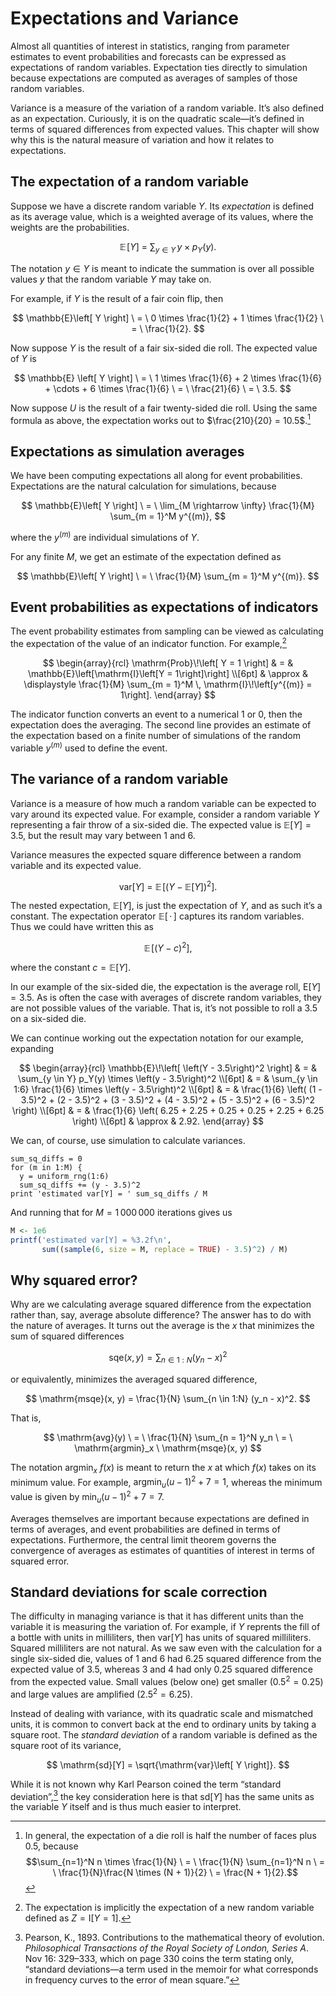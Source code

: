 # Expectations and Variance

Almost all quantities of interest in statistics, ranging from
parameter estimates to event probabilities and forecasts can be
expressed as expectations of random variables.  Expectation ties
directly to simulation because expectations are computed as averages
of samples of those random variables.

Variance is a measure of the variation of a random variable.  It's
also defined as an expectation.  Curiously, it is on the quadratic
scale---it's defined in terms of squared differences from expected
values.  This chapter will show why this is the natural measure of
variation and how it relates to expectations.

## The expectation of a random variable

Suppose we have a discrete random variable $Y$.  Its *expectation* is
defined as its average value, which is a weighted average of its
values, where the weights are the probabilities.

$$
\mathbb{E}\!\left[ Y \right]
\ = \
\sum_{y \in Y} \, y \times p_Y(y).
$$

The notation $y \in Y$ is meant to indicate the summation is over all
possible values $y$ that the random variable $Y$ may take on.

For example, if $Y$ is the result of a fair coin flip, then

$$
\mathbb{E}\left[ Y \right]
\ = \
0 \times \frac{1}{2} + 1 \times \frac{1}{2}
\ = \
\frac{1}{2}.
$$

Now suppose $Y$ is the result of a fair six-sided die roll.  The
expected value of $Y$ is

$$
\mathbb{E} \left[ Y \right]
\ = \
1 \times \frac{1}{6}
+ 2 \times \frac{1}{6}
+ \cdots
+ 6 \times \frac{1}{6}
\ = \
\frac{21}{6}
\ = \
3.5.
$$

Now suppose $U$ is the result of a fair twenty-sided die roll.  Using
the same formula as above, the expectation works out to
$\frac{210}{20} = 10.5$.^[In general, the expectation of a die roll is
half the number of faces plus 0.5, because $$\sum_{n=1}^N n \times
\frac{1}{N} \ = \ \frac{1}{N} \sum_{n=1}^N n \ = \ \frac{1}{N}\frac{N \times (N +
1)}{2} \ = \frac{N + 1}{2}.$$]


## Expectations as simulation averages

We have been computing expectations all along for event
probabilities.  Expectations are the natural calculation for
simulations, because

$$
\mathbb{E}\left[ Y \right]
\ = \
\lim_{M \rightarrow \infty} \frac{1}{M} \sum_{m = 1}^M y^{(m)},
$$

where the $y^{(m)}$ are individual simulations of $Y$.

For any finite $M$, we get an estimate of the expectation defined as

$$
\mathbb{E}\left[ Y \right]
\ = \
\frac{1}{M} \sum_{m = 1}^M y^{(m)}.
$$


## Event probabilities as expectations of indicators

The event probability estimates from sampling can be viewed as
calculating the expectation of the value of an indicator function.
For example,^[The expectation is implicitly the expectation of
a new random variable defined as $Z = \mathrm{I}[Y = 1].$]

$$
\begin{array}{rcl}
\mathrm{Prob}\!\left[ Y = 1 \right]
& = &
\mathbb{E}\left[\mathrm{I}\left[Y = 1\right]\right]
\\[6pt]
& \approx &
\displaystyle \frac{1}{M} \sum_{m = 1}^M \, \mathrm{I}\!\left[y^{(m)} = 1\right].
\end{array}
$$

The indicator function converts an event to a numerical 1 or 0, then
the expectation does the averaging.  The second line provides an
estimate of the expectation based on a finite number of simulations
of the random variable $y^{(m)}$ used to define the event.


## The variance of a random variable

Variance is a measure of how much a random variable can be expected to
vary around its expected value.  For example, consider a random
variable $Y$ representing a fair throw of a six-sided die.  The
expected value is $\mathbb{E}[Y] = 3.5$, but the result may vary
between 1 and 6.

Variance measures the expected square difference between a random
variable and its expected value.

$$
\mathrm{var}[Y]
\ = \
\mathbb{E}\!\left[
\left( Y - \mathbb{E}[Y] \right)^2
\right].
$$

The nested expectation, $\mathbb{E}[Y]$, is just the expectation
of $Y$, and as such it's a constant.  The expectation operator
$\mathbb{E}[\, \cdot \,]$ captures its random variables.  Thus we
could have written this as

$$
\mathbb{E}\!\left[ \left(Y - c\right)^2 \right],
$$

where the constant $c = \mathbb{E}[Y]$.

In our example of the six-sided die, the expectation is the average
roll, $\mathrm{E}[Y] = 3.5$.  As is often the case with averages of
discrete random variables, they are not possible values of the
variable.  That is, it's not possible to roll a 3.5 on a six-sided
die.

We can continue working out the expectation notation for our example,
expanding

$$
\begin{array}{rcl}
\mathbb{E}\!\left[ \left(Y - 3.5\right)^2 \right]
& = &
\sum_{y \in Y} p_Y(y) \times \left(y - 3.5\right)^2
\\[6pt]
& = &
\sum_{y \in 1:6} \frac{1}{6} \times \left(y - 3.5\right)^2
\\[6pt]
& = &
\frac{1}{6}
\left(
(1 - 3.5)^2
+ (2 - 3.5)^2
+ (3 - 3.5)^2
+ (4 - 3.5)^2
+ (5 - 3.5)^2
+ (6 - 3.5)^2
\right)
\\[6pt]
& = & \frac{1}{6} \left(
      6.25 + 2.25 + 0.25 + 0.25 + 2.25 + 6.25
      \right)
\\[6pt]
& \approx & 2.92.
\end{array}
$$

We can, of course, use simulation to calculate variances.

```
sum_sq_diffs = 0
for (m in 1:M) {
  y = uniform_rng(1:6)
  sum_sq_diffs += (y - 3.5)^2
print 'estimated var[Y] = ' sum_sq_diffs / M
```

And running that for $M = 1\,000\,000$ iterations gives us

```r
M <- 1e6
printf('estimated var[Y] = %3.2f\n',
       sum((sample(6, size = M, replace = TRUE) - 3.5)^2) / M)
```

## Why squared error?

Why are we calculating average squared difference from the expectation
rather than, say, average absolute difference?  The answer has to do
with the nature of averages.   It turns out the average is the $x$
that minimizes the sum of squared differences

$$
\mathrm{sqe}(x, y) = \sum_{n \in 1:N} (y_n - x)^2
$$

or equivalently, minimizes the averaged squared difference,

$$
\mathrm{msqe}(x, y) = \frac{1}{N} \sum_{n \in 1:N} (y_n - x)^2.
$$

That is,

$$
\mathrm{avg}(y)
\ = \
\frac{1}{N} \sum_{n = 1}^N y_n
\ = \
\mathrm{argmin}_x \ \mathrm{msqe}(x, y)
$$

The notation $\mathrm{argmin}_x \ f(x)$ is meant to return the $x$
at which $f(x)$ takes on its minimum value.  For example,
$\mathrm{argmin}_u (u - 1)^2 + 7 = 1$, whereas the minimum value
is given by $\mathrm{min}_u (u - 1)^2 + 7 = 7$.

Averages themselves are important because expectations are defined in
terms of averages, and event probabilities are defined in terms of
expectations.  Furthermore, the central limit theorem governs the
convergence of averages as estimates of quantities of interest in
terms of squared error.


## Standard deviations for scale correction

The difficulty in managing variance is that it has different units
than the variable it is measuring the variation of.  For example, if
$Y$ reprents the fill of a bottle with units in milliliters, then
$\mathrm{var}[Y]$ has units of squared milliliters.  Squared
milliliters are not natural.  As we saw even with the calculation for
a single six-sided die, values of 1 and 6 had 6.25 squared difference
from the expected value of 3.5, whereas 3 and 4 had only 0.25 squared
difference from the expected value.  Small values (below one) get
smaller ($0.5^2 = 0.25$) and large values are amplified ($2.5^2 =
6.25$).

Instead of dealing with variance, with its quadratic scale and
mismatched units, it is common to convert back at the end to ordinary
units by taking a square root.  The *standard deviation* of a random
variable is defined as the square root of its variance,

$$
\mathrm{sd}[Y] = \sqrt{\mathrm{var}\left[ Y \right]}.
$$

While it is not known why Karl Pearson coined the term "standard
deviation",^[Pearson, K., 1893. Contributions to the mathematical
theory of evolution. *Philosophical Transactions of the Royal Society
of London, Series A*. Nov 16: 329--333, which on page 330 coins the
term stating only, "standard deviations---a term used in the memoir
for what corresponds in frequency curves to the error of mean
square."] the key consideration here is that $\mathrm{sd}[Y]$ has the
same units as the variable $Y$ itself and is thus much easier to
interpret.
